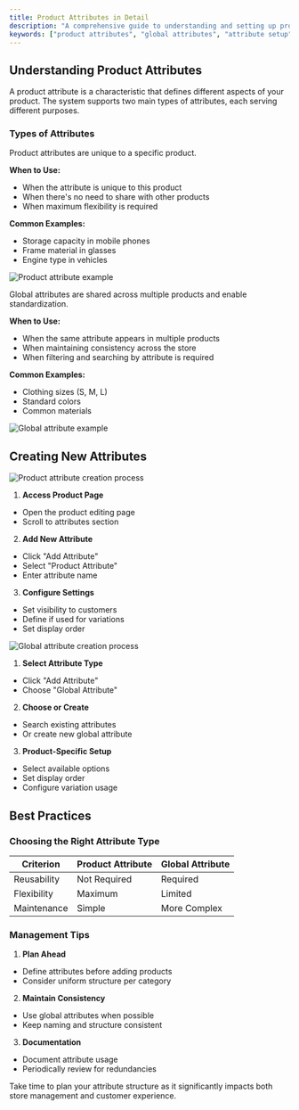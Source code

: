```yaml
---
title: Product Attributes in Detail
description: "A comprehensive guide to understanding and setting up product attributes in the system"
keywords: ["product attributes", "global attributes", "attribute setup"]
---
```


## Understanding Product Attributes

A product attribute is a characteristic that defines different aspects of your product. The system supports two main types of attributes, each serving different purposes.

### Types of Attributes

<Step>
<StepItem title="Product-Specific Attributes">

Product attributes are unique to a specific product.

**When to Use:**
- When the attribute is unique to this product
- When there's no need to share with other products
- When maximum flexibility is required

**Common Examples:**
- Storage capacity in mobile phones
- Frame material in glasses
- Engine type in vehicles

<img src="https://placehold.co/800x300?text=Product+attribute+example" alt="Product attribute example" />
</StepItem>

<StepItem title="Global Attributes">

Global attributes are shared across multiple products and enable standardization.

**When to Use:**
- When the same attribute appears in multiple products
- When maintaining consistency across the store
- When filtering and searching by attribute is required

**Common Examples:**
- Clothing sizes (S, M, L)
- Standard colors
- Common materials

<img src="https://placehold.co/800x300?text=Example+attribute+example" alt="Global attribute example" />
</StepItem>
</Step>

## Creating New Attributes

<Step>
<StepItem title="Adding a Product Attribute">

<img src="https://placehold.co/800x300?text=Product+attribute+creation+process" alt="Product attribute creation process" />

1. **Access Product Page**
  - Open the product editing page
  - Scroll to attributes section

2. **Add New Attribute**
  - Click "Add Attribute"
  - Select "Product Attribute"
  - Enter attribute name

3. **Configure Settings**
  - Set visibility to customers
  - Define if used for variations
  - Set display order
</StepItem>

<StepItem title="Adding a Global Attribute">

<img src="https://placehold.co/800x300?text=Global+attribute+creation+process" alt="Global attribute creation process" />

1. **Select Attribute Type**
  - Click "Add Attribute"
  - Choose "Global Attribute"

2. **Choose or Create**
  - Search existing attributes
  - Or create new global attribute

3. **Product-Specific Setup**
  - Select available options
  - Set display order
  - Configure variation usage
</StepItem>
</Step>

## Best Practices

### Choosing the Right Attribute Type

| Criterion | Product Attribute | Global Attribute |
|-----------|------------------|------------------|
| Reusability | Not Required | Required |
| Flexibility | Maximum | Limited |
| Maintenance | Simple | More Complex |

### Management Tips

1. **Plan Ahead**
  - Define attributes before adding products
  - Consider uniform structure per category

2. **Maintain Consistency**
  - Use global attributes when possible
  - Keep naming and structure consistent

3. **Documentation**
  - Document attribute usage
  - Periodically review for redundancies

<Note title="Important" type="warning">
Take time to plan your attribute structure as it significantly impacts both store management and customer experience.
</Note>
